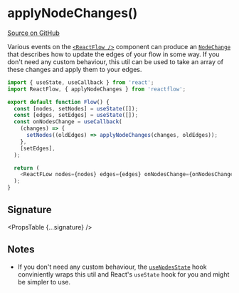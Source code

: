 
# applyNodeChanges()

[Source on GitHub](https://github.com/wbkd/react-flow/blob/bacaa99c73b347856f63c5d495f5a0829be1e431/packages/core/src/utils/changes.ts/#L119-L121)

Various events on the [`<ReactFlow />`](/api-reference/react-flow) component can produce an
[`NodeChange`](/api-reference/types/node-change) that describes how to update the edges of your
flow in some way. If you don't need any custom behaviour, this util can be used to
take an array of these changes and apply them to your edges.

```js
import { useState, useCallback } from 'react';
import ReactFlow, { applyNodeChanges } from 'reactflow';

export default function Flow() {
  const [nodes, setNodes] = useState([]);
  const [edges, setEdges] = useState([]);
  const onNodesChange = useCallback(
    (changes) => {
      setNodes((oldEdges) => applyNodeChanges(changes, oldEdges));
    },
    [setEdges],
  );

  return (
    <ReactFLow nodes={nodes} edges={edges} onNodesChange={onNodesChange} />
  );
}
```

## Signature

<PropsTable {...signature} />

## Notes

- If you don't need any custom behaviour, the [`useNodesState`](/api-reference/hooks/use-nodes-state)
  hook conviniently wraps this util and React's `useState` hook for you and might
  be simpler to use.
